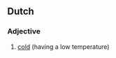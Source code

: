 ==Dutch==

===Adjective===
{{infl|nl|adjective}}

# [[cold]] (having a low temperature)

{{tbot entry|Dutch|cold|2007|November}}
